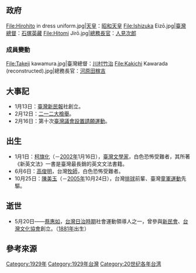 {{TaiwanYearTOC|1929}}
{{C20YearInTopic|1929年}}

==政府==
<gallery>
File:Hirohito in dress uniform.jpg|[[天皇|天皇]]：[[昭和天皇|昭和天皇]]
File:Ishizuka Eizō.jpg|[[臺灣總督|臺灣總督]]：[[石塚英藏|石塚英藏]]
File:Hitomi Jirō.jpg|[[總務長官|總務長官]]：[[人見次郎|人見次郎]]
</gallery>
===成員變動===
<gallery>
File:Takeji kawamura.jpg|臺灣總督：[[川村竹治|川村竹治]]
File:Kakichi Kawarada (reconstructed).jpg|總務長官：[[河原田稼吉|河原田稼吉]]
</gallery>

==大事記==
*1月13日：[[臺灣新民報|臺灣新民報]]社創立{{r|陳|page=207}}。
*2月12日：[[二一二大檢舉|二一二大檢舉]]{{r|陳|page=207}}。
*2月16日：第十次[[臺灣議會設置請願運動|臺灣議會設置請願運動]]{{r|陳|page=207}}。

==出生==
* 1月1日：[[柯旗化|柯旗化]]（－[[2002年臺灣|2002年]]1月16日），[[臺灣|臺灣]][[文學家|文學家]]，白色恐怖受難者，其所著《新英文法》一書是臺灣最長銷的英文文法書籍。
* 6月6日：[[高俊明|高俊明]]，台灣[[牧師|牧師]]，白色恐怖受難者。
* 10月25日：[[陳美玉|陳美玉]]（－[[2005年臺灣|2005年]]10月24日），台灣[[排球|排球]]前輩、臺灣[[童军|童軍運動]]先驅。

== 逝世 ==
* 5月20日——[[蔡惠如|蔡惠如]]，[[台灣日治時期|台灣日治時期]]社會運動領導人之一，曾參與[[新民會_(臺灣)|新民會]]、[[台灣文化協會|台灣文化協會]]創立。（[[1881年臺灣|1881年]]出生）

== 參考來源 ==
{{reflist|refs=
<ref name="陳">{{cite book |author=陳君愷 |title=《狂飆的年代──1920年代台灣的政治、社會與文化運動》 |publisher=日創社文化  |isbn=978-986-81251-7-9 |date=2006年10月}}</ref>
}}
{{各年台灣}}
[[Category:1929年|Category:1929年]]
[[Category:1929年台灣|Category:1929年台灣]]
[[Category:20世纪各年台湾|Category:20世纪各年台湾]]
